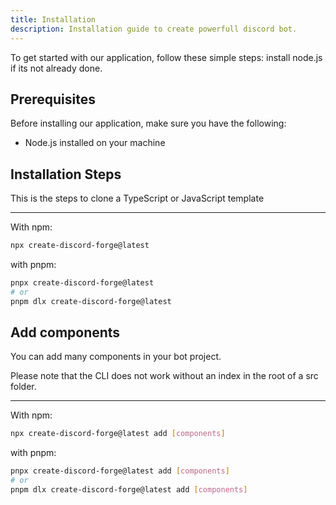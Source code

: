 ```yaml
---
title: Installation
description: Installation guide to create powerfull discord bot.
---
```


To get started with our application, follow these simple steps: install node.js if its not already done.

## Prerequisites

Before installing our application, make sure you have the following:

- Node.js installed on your machine

## Installation Steps

This is the steps to clone a TypeScript or JavaScript template

---

With npm:

```bash
npx create-discord-forge@latest
```

with pnpm:

```bash
pnpx create-discord-forge@latest
# or
pnpm dlx create-discord-forge@latest
```

## Add components

You can add many components in your bot project.

<Note title="Remember" type="danger">
	Please note that the CLI does not work without an index in the root of a src
	folder.
</Note>

---

With npm:

```bash
npx create-discord-forge@latest add [components]
```

with pnpm:

```bash
pnpx create-discord-forge@latest add [components]
# or
pnpm dlx create-discord-forge@latest add [components]
```
